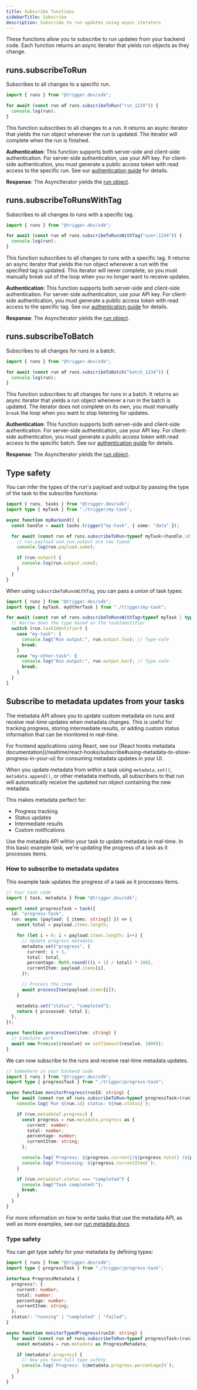 ```yaml
---
title: Subscribe functions
sidebarTitle: Subscribe
description: Subscribe to run updates using async iterators
---
```


These functions allow you to subscribe to run updates from your backend code. Each function returns an async iterator that yields run objects as they change.

## runs.subscribeToRun

Subscribes to all changes to a specific run.

```ts Example
import { runs } from "@trigger.dev/sdk";

for await (const run of runs.subscribeToRun("run_1234")) {
  console.log(run);
}
```

This function subscribes to all changes to a run. It returns an async iterator that yields the run object whenever the run is updated. The iterator will complete when the run is finished.

**Authentication**: This function supports both server-side and client-side authentication. For server-side authentication, use your API key. For client-side authentication, you must generate a public access token with read access to the specific run. See our [authentication guide](/realtime/auth) for details.

**Response**: The AsyncIterator yields the [run object](/realtime/run-object).

## runs.subscribeToRunsWithTag

Subscribes to all changes to runs with a specific tag.

```ts Example
import { runs } from "@trigger.dev/sdk";

for await (const run of runs.subscribeToRunsWithTag("user:1234")) {
  console.log(run);
}
```

This function subscribes to all changes to runs with a specific tag. It returns an async iterator that yields the run object whenever a run with the specified tag is updated. This iterator will never complete, so you must manually break out of the loop when you no longer want to receive updates.

**Authentication**: This function supports both server-side and client-side authentication. For server-side authentication, use your API key. For client-side authentication, you must generate a public access token with read access to the specific tag. See our [authentication guide](/realtime/auth) for details.

**Response**: The AsyncIterator yields the [run object](/realtime/run-object).

## runs.subscribeToBatch

Subscribes to all changes for runs in a batch.

```ts Example
import { runs } from "@trigger.dev/sdk";

for await (const run of runs.subscribeToBatch("batch_1234")) {
  console.log(run);
}
```

This function subscribes to all changes for runs in a batch. It returns an async iterator that yields a run object whenever a run in the batch is updated. The iterator does not complete on its own, you must manually `break` the loop when you want to stop listening for updates.

**Authentication**: This function supports both server-side and client-side authentication. For server-side authentication, use your API key. For client-side authentication, you must generate a public access token with read access to the specific batch. See our [authentication guide](/realtime/auth) for details.

**Response**: The AsyncIterator yields the [run object](/realtime/run-object).

## Type safety

You can infer the types of the run's payload and output by passing the type of the task to the subscribe functions:

```ts
import { runs, tasks } from "@trigger.dev/sdk";
import type { myTask } from "./trigger/my-task";

async function myBackend() {
  const handle = await tasks.trigger("my-task", { some: "data" });

  for await (const run of runs.subscribeToRun<typeof myTask>(handle.id)) {
    // run.payload and run.output are now typed
    console.log(run.payload.some);

    if (run.output) {
      console.log(run.output.some);
    }
  }
}
```

When using `subscribeToRunsWithTag`, you can pass a union of task types:

```ts
import { runs } from "@trigger.dev/sdk";
import type { myTask, myOtherTask } from "./trigger/my-task";

for await (const run of runs.subscribeToRunsWithTag<typeof myTask | typeof myOtherTask>("my-tag")) {
  // Narrow down the type based on the taskIdentifier
  switch (run.taskIdentifier) {
    case "my-task": {
      console.log("Run output:", run.output.foo); // Type-safe
      break;
    }
    case "my-other-task": {
      console.log("Run output:", run.output.bar); // Type-safe
      break;
    }
  }
}
```

## Subscribe to metadata updates from your tasks

The metadata API allows you to update custom metadata on runs and receive real-time updates when metadata changes. This is useful for tracking progress, storing intermediate results, or adding custom status information that can be monitored in real-time.

<Note>
  For frontend applications using React, see our [React hooks metadata
  documentation](/realtime/react-hooks/subscribe#using-metadata-to-show-progress-in-your-ui) for
  consuming metadata updates in your UI.
</Note>

When you update metadata from within a task using `metadata.set()`, `metadata.append()`, or other metadata methods, all subscribers to that run will automatically receive the updated run object containing the new metadata.

This makes metadata perfect for:

- Progress tracking
- Status updates
- Intermediate results
- Custom notifications

Use the metadata API within your task to update metadata in real-time. In this basic example task, we're updating the progress of a task as it processes items.

### How to subscribe to metadata updates

This example task updates the progress of a task as it processes items.

```ts
// Your task code
import { task, metadata } from "@trigger.dev/sdk";

export const progressTask = task({
  id: "progress-task",
  run: async (payload: { items: string[] }) => {
    const total = payload.items.length;

    for (let i = 0; i < payload.items.length; i++) {
      // Update progress metadata
      metadata.set("progress", {
        current: i + 1,
        total: total,
        percentage: Math.round(((i + 1) / total) * 100),
        currentItem: payload.items[i],
      });

      // Process the item
      await processItem(payload.items[i]);
    }

    metadata.set("status", "completed");
    return { processed: total };
  },
});

async function processItem(item: string) {
  // Simulate work
  await new Promise((resolve) => setTimeout(resolve, 1000));
}
```

We can now subscribe to the runs and receive real-time metadata updates.

```ts
// Somewhere in your backend code
import { runs } from "@trigger.dev/sdk";
import type { progressTask } from "./trigger/progress-task";

async function monitorProgress(runId: string) {
  for await (const run of runs.subscribeToRun<typeof progressTask>(runId)) {
    console.log(`Run ${run.id} status: ${run.status}`);

    if (run.metadata?.progress) {
      const progress = run.metadata.progress as {
        current: number;
        total: number;
        percentage: number;
        currentItem: string;
      };

      console.log(`Progress: ${progress.current}/${progress.total} (${progress.percentage}%)`);
      console.log(`Processing: ${progress.currentItem}`);
    }

    if (run.metadata?.status === "completed") {
      console.log("Task completed!");
      break;
    }
  }
}
```

For more information on how to write tasks that use the metadata API, as well as more examples, see our [run metadata docs](/runs/metadata#more-metadata-task-examples).

### Type safety

You can get type safety for your metadata by defining types:

```ts
import { runs } from "@trigger.dev/sdk";
import type { progressTask } from "./trigger/progress-task";

interface ProgressMetadata {
  progress?: {
    current: number;
    total: number;
    percentage: number;
    currentItem: string;
  };
  status?: "running" | "completed" | "failed";
}

async function monitorTypedProgress(runId: string) {
  for await (const run of runs.subscribeToRun<typeof progressTask>(runId)) {
    const metadata = run.metadata as ProgressMetadata;

    if (metadata?.progress) {
      // Now you have full type safety
      console.log(`Progress: ${metadata.progress.percentage}%`);
    }
  }
}
```
